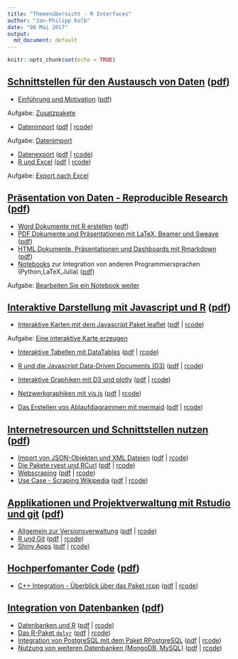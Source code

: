```yaml
---
title: "Themenübersicht - R Interfaces"
author: "Jan-Philipp Kolb"
date: "08 Mai 2017"
output: 
  md_document: default
---
```


```r
knitr::opts_chunk$set(echo = TRUE)
```


## [Schnittstellen für den Austausch von Daten](https://github.com/Japhilko/RInterfaces/blob/master/slides/RInterfaces_all2g_1.md) ([pdf](slides/RInterfaces_all2g_1.pdf))

- [Einführung und Motivation](https://github.com/Japhilko/RInterfaces/blob/master/slides/Intro.md) ([pdf](slides/Intro.pdf))

Aufgabe: [Zusatzpakete](tutorial/Aufgabe_Zusatzpakete.md)

- [Datenimport](slides/Datenimport.md) ([pdf](slides/Datenimport.pdf) | [rcode](slides/Datenimport.R))

Aufgabe: [Datenimport](tutorial/Aufgabe_Datenimport.md)

- [Datenexport](slides/Datenexport.md) ([pdf](slides/Datenexport.pdf) | [rcode](slides/Datenexport.R)) 
- [R und Excel](slides/Rexcel.md) ([pdf](slides/Rexcel.pdf) | [rcode](slides/Rexcel.R))

Aufgabe: [Export nach Excel](tutorial/Aufgabe_Export2Excel.md)

## [Präsentation von Daten - Reproducible Research](https://github.com/Japhilko/RInterfaces/blob/master/slides/RInterfaces_all2g_2.md) ([pdf](slides/RInterfaces_all2g_2.pdf))

- [Word Dokumente mit R erstellen](slides/R2word.md) ([pdf](slides/R2word.pdf))
-	[PDF Dokumente und Präsentationen mit LaTeX, Beamer und Sweave](slides/R2pdf.md) ([pdf](slides/R2pdf.pdf))
-	[HTML Dokumente, Präsentationen und Dashboards mit Rmarkdown](slides/Rmarkdown.md) ([pdf](slides/Rmarkdown.pdf))
- [Notebooks](slides/Notebooks.md) zur Integration von anderen Programmiersprachen (Python,LaTeX,Julia) ([pdf](slides/Notebooks.pdf))

Aufgabe: [Bearbeiten Sie ein Notebook weiter](tutorial/Aufgabe_Notebook.md)

## [Interaktive Darstellung mit Javascript und R](https://github.com/Japhilko/RInterfaces/blob/master/slides/RInterfaces_all2g_3.md) ([pdf](slides/RInterfaces_all2g_3.pdf))

-	[Interaktive Karten mit dem Javascript Paket leaflet](https://github.com/Japhilko/RInterfaces/blob/master/slides/leaflet.md) ([pdf](slides/leaflet.pdf) | [rcode](rcode/leaflet.R))

Aufgabe: [Eine interaktive Karte erzeugen](tutorial/Aufgabe_leaflet.Rmd)

-	[Interaktive Tabellen mit DataTables](https://github.com/Japhilko/RInterfaces/blob/master/slides/DataTables.md) ([pdf](slides/DataTables.pdf) | [rcode](rcode/DataTables.R))
-	[R und die Javascript Data-Driven Documents (D3)](https://github.com/Japhilko/RInterfaces/blob/master/slides/D3.md) ([pdf](slides/D3.pdf) | [rcode](rcode/D3.R))
-	[Interaktive Graphiken mit D3 und plotly](https://github.com/Japhilko/RInterfaces/blob/master/slides/plotly.md) ([pdf](slides/plotly.pdf) | [rcode](rcode/plotly.R))

-	[Netzwerkgraphiken mit vis.js](https://github.com/Japhilko/RInterfaces/blob/master/slides/visNetwork.md) ([pdf](slides/visNetwork.pdf) | [rcode](rcode/visNetwork.R))
-	[Das Erstellen von Ablaufdiagrammen mit mermaid](https://github.com/Japhilko/RInterfaces/blob/master/slides/mermaid.md) ([pdf](slides/mermaid.pdf) | [rcode](rcode/mermaid.R))



## [Internetresourcen und Schnittstellen nutzen](https://github.com/Japhilko/RInterfaces/blob/master/slides/RInterfaces_all2g_4.md) ([pdf](slides/RInterfaces_all2g_4.pdf))

-	[Import von JSON-Objekten und XML Dateien](slides/rapis.Rmd) ([pdf](slides/rapis.pdf) | [rcode](rcode/rapis.pdf))
- [Die Pakete rvest und RCurl](slides/rvest.md) ([pdf](slides/rvest.pdf) | [rcode](rcode/rvest.R))
- [Webscraping](https://github.com/Japhilko/RInterfaces/blob/master/slides/Webscraping.md) ([pdf](slides/Webscraping.pdf) | [rcode](rcode/Webscraping.R))
- [Use Case - Scraping Wikipedia](slides/ScrapingWikipedia.Rmd) ([pdf](slides/ScrapingWikipedia.pdf) | [rcode](rcode/ScrapingWikipedia.R))


## [Applikationen und Projektverwaltung mit Rstudio und git](https://github.com/Japhilko/RInterfaces/blob/master/slides/RInterfaces_all2g_5.md) ([pdf](slides/RInterfaces_all2g_5.pdf))

- [Allgemein zur Versionsverwaltung](slides/Versionsverwaltung.Rmd) ([pdf](slides/Versionsverwaltung.pdf) | [rcode](slides/Versionsverwaltung.R))
- [R und Git](slides/Rgit.Rmd) ([pdf](slides/Rgit.pdf) | [rcode](rcode/Rgit.R))
- [Shiny Apps](slides/shiny.Rmd) ([pdf](slides/shiny.pdf) | [rcode](rcode/shiny.R))


## [Hochperfomanter Code](https://github.com/Japhilko/RInterfaces/blob/master/slides/RInterfaces_all2g_6.md)  ([pdf](slides/RInterfaces_all2g_6.pdf))

-	[C++ Integration - Überblick über das Paket rcpp](https://github.com/Japhilko/RInterfaces/blob/master/slides/rcpp.md) ([pdf](slides/rcpp.pdf) | [rcode](rcode/rcpp.R))

## [Integration von Datenbanken](https://github.com/Japhilko/RInterfaces/blob/master/slides/RInterfaces_all2g_7.md) ([pdf](slides/RInterfaces_all2g_7.pdf))

- [Datenbanken und R](slides/Datenbanken.Rmd) ([pdf](slides/Datenbanken.pdf) | [rcode](rcode/Datenbanken.R))
- [Das R-Paket `dplyr`](slides/dplyr.Rmd) ([pdf](slides/dplyr.pdf) | [rcode](rcode/dplyr.R))
-	[Integration von PostgreSQL mit dem Paket 
RPostgreSQL](https://github.com/Japhilko/RInterfaces/blob/master/slides/RPostgreSQL.Rmd) ([pdf](slides/RPostgreSQL.pdf) | [rcode](rcode/RPostgreSQL.R))
-	[Nutzung von weiteren Datenbanken (MongoDB, MySQL)]((https://github.com/Japhilko/RInterfaces/blob/master/slides/Rmongodb.md)) ([pdf](slides/Rmongodb.pdf) | [rcode](rcode/Rmongodb.R))





